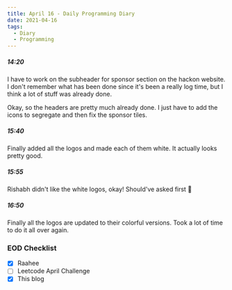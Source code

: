 ```yaml
---
title: April 16 - Daily Programming Diary
date: 2021-04-16
tags:
  - Diary
  - Programming
---
```


##### 14:20
I have to work on the subheader for sponsor section on the hackon website. I don't remember what has been done since it's been a really log time, but I think a lot of stuff was already done.

Okay, so the headers are pretty much already done. I just have to add the icons to segregate and then fix the sponsor tiles.

##### 15:40
Finally added all the logos and made each of them white. It actually looks pretty good.

##### 15:55
Rishabh didn't like the white logos, okay! Should've asked first :facepalm:

##### 16:50
Finally all the logos are updated to their colorful versions. Took a lot of time to do it all over again.

### EOD Checklist
- [x] Raahee
- [ ] Leetcode April Challenge
- [x] This blog